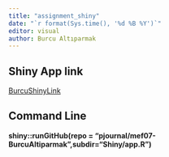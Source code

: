 ```yaml
---
title: "assignment_shiny"
date: "`r format(Sys.time(), '%d %B %Y')`"
editor: visual
author: Burcu Altıparmak
---
```


## Shiny App link {.unnumbered}

[BurcuShinyLink](https://burcualtiparmakmef.shinyapps.io/Shiny/)

## Command Line {.unnumbered}

**shiny::runGitHub(repo = "pjournal/mef07-BurcuAltiparmak",subdir="Shiny/app.R")**
